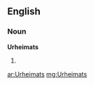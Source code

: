 ==English==

===Noun===
'''Urheimats'''

# {{plural of|[[Urheimat]]}}

[[ar:Urheimats]]
[[mg:Urheimats]]